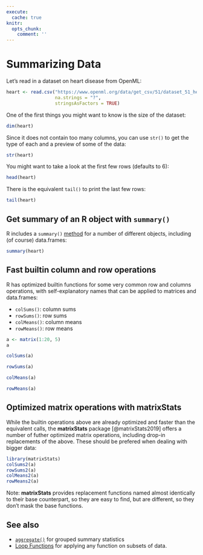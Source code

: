 ```yaml
---
execute:
  cache: true
knitr:
  opts_chunk: 
    comment: ''
---
```

# Summarizing Data {#sec-summarize}

Let's read in a dataset on heart disease from OpenML:

```r
heart <- read.csv("https://www.openml.org/data/get_csv/51/dataset_51_heart-h",
                  na.strings = "?",
                  stringsAsFactors = TRUE)
```

One of the first things you might want to know is the size of the dataset:

```r
dim(heart)
```

Since it does not contain too many columns, you can use `str()` to get the
type of each and a preview of some of the data:

```r
str(heart)
```

You might want to take a look at the first few rows (defaults to 6):

```r
head(heart)
```

There is the equivalent `tail()` to print the last few rows:

```r
tail(heart)
```

## Get summary of an R object with `summary()`

R includes a `summary()` [method](ClassesAndOOP.qmd#s3) for a number of different objects,
including (of course) data.frames:

```r
summary(heart)
```

## Fast builtin column and row operations

R has optimized builtin functions for some very common row and columns
operations, with self-explanatory names that can be applied to matrices and
data.frames:

* `colSums()`: column sums
* `rowSums()`: row sums
* `colMeans()`: column means
* `rowMeans()`: row means

```r
a <- matrix(1:20, 5)
a
```

```r
colSums(a)
```

```r
rowSums(a)
```

```r
colMeans(a)
```

```r
rowMeans(a)
```

## Optimized matrix operations with **matrixStats**

While the builtin operations above are already optimized and faster than the 
equivalent calls, the **matrixStats** package [@matrixStats2019] offers a 
number of futher optimized matrix operations, including drop-in replacements of 
the above. These should be prefered when dealing with bigger data:

```r
library(matrixStats)
colSums2(a)
rowSums2(a)
colMeans2(a)
rowMeans2(a)
```

Note: **matrixStats** provides replacement functions named almost identically 
to their base counterpart, so they are easy to find, but are different, so 
they don't mask the base functions.

## See also

- [`aggregate()`](Aggregate.qmd) for grouped summary statistics
- [Loop Functions](LoopFunctions.qmd) for applying any function on subsets of data. 
